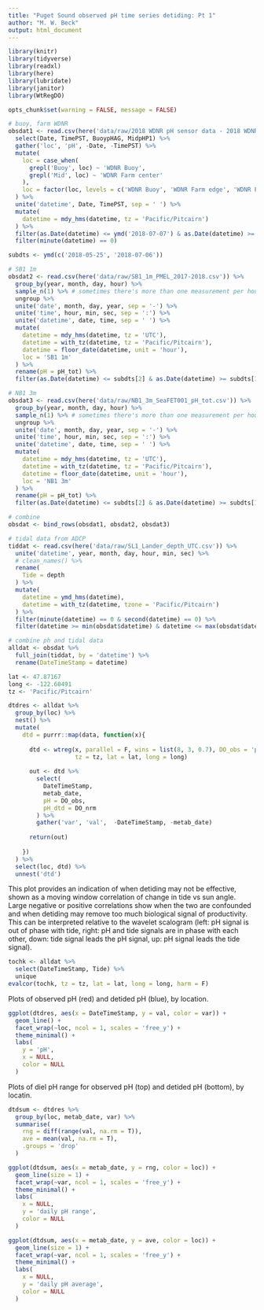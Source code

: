 ```yaml
---
title: "Puget Sound observed pH time series detiding: Pt 1"
author: "M. W. Beck"
output: html_document
---
```

  
```r
library(knitr)
library(tidyverse)
library(readxl)
library(here)
library(lubridate)
library(janitor)
library(WtRegDO)

opts_chunk$set(warning = FALSE, message = FALSE)

# buoy, farm WDNR
obsdat1 <- read.csv(here('data/raw/2018 WDNR pH sensor data - 2018 WDNR pH sensor data.csv.csv')) %>% 
  select(Date, TimePST, BuoypHAG, MidpHP1) %>% 
  gather('loc', 'pH', -Date, -TimePST) %>% 
  mutate(
    loc = case_when(
      grepl('Buoy', loc) ~ 'WDNR Buoy', 
      grepl('Mid', loc) ~ 'WDNR Farm center'
    ), 
    loc = factor(loc, levels = c('WDNR Buoy', 'WDNR Farm edge', 'WDNR Farm center'))
  ) %>% 
  unite('datetime', Date, TimePST, sep = ' ') %>% 
  mutate(
    datetime = mdy_hms(datetime, tz = 'Pacific/Pitcairn')
  ) %>% 
  filter(as.Date(datetime) <= ymd('2018-07-07') & as.Date(datetime) >= ymd('2018-05-25')) %>% 
  filter(minute(datetime) == 0)

subdts <- ymd(c('2018-05-25', '2018-07-06'))

# SB1 1m
obsdat2 <- read.csv(here('data/raw/SB1_1m_PMEL_2017-2018.csv')) %>% 
  group_by(year, month, day, hour) %>% 
  sample_n(1) %>% # sometimes there's more than one measurement per hour
  ungroup %>% 
  unite('date', month, day, year, sep = '-') %>% 
  unite('time', hour, min, sec, sep = ':') %>% 
  unite('datetime', date, time, sep = ' ') %>% 
  mutate(
    datetime = mdy_hms(datetime, tz = 'UTC'), 
    datetime = with_tz(datetime, tz = 'Pacific/Pitcairn'),
    datetime = floor_date(datetime, unit = 'hour'),
    loc = 'SB1 1m'
  ) %>% 
  rename(pH = pH_tot) %>% 
  filter(as.Date(datetime) <= subdts[2] & as.Date(datetime) >= subdts[1])

# NB1 3m
obsdat3 <- read.csv(here('data/raw/NB1_3m_SeaFET001_pH_tot.csv')) %>% 
  group_by(year, month, day, hour) %>% 
  sample_n(1) %>% # sometimes there's more than one measurement per hour
  ungroup %>% 
  unite('date', month, day, year, sep = '-') %>% 
  unite('time', hour, min, sec, sep = ':') %>% 
  unite('datetime', date, time, sep = ' ') %>% 
  mutate(
    datetime = mdy_hms(datetime, tz = 'UTC'), 
    datetime = with_tz(datetime, tz = 'Pacific/Pitcairn'),
    datetime = floor_date(datetime, unit = 'hour'),
    loc = 'NB1 3m'
  ) %>% 
  rename(pH = pH_tot) %>% 
  filter(as.Date(datetime) <= subdts[2] & as.Date(datetime) >= subdts[1])

# combine
obsdat <- bind_rows(obsdat1, obsdat2, obsdat3)

# tidal data from ADCP
tiddat <- read.csv(here('data/raw/SL1_Lander_depth_UTC.csv')) %>%
  unite('datetime', year, month, day, hour, min, sec) %>% 
  # clean_names() %>%
  rename( 
    Tide = depth
  ) %>% 
  mutate(
    datetime = ymd_hms(datetime), 
    datetime = with_tz(datetime, tzone = 'Pacific/Pitcairn')
  ) %>% 
  filter(minute(datetime) == 0 & second(datetime) == 0) %>% 
  filter(datetime >= min(obsdat$datetime) & datetime <= max(obsdat$datetime))

# combine ph and tidal data
alldat <- obsdat %>% 
  full_join(tiddat, by = 'datetime') %>% 
  rename(DateTimeStamp = datetime) 

lat <- 47.87167
long <- -122.60491
tz <- 'Pacific/Pitcairn'

dtdres <- alldat %>% 
  group_by(loc) %>% 
  nest() %>% 
  mutate(
    dtd = purrr::map(data, function(x){
      
      dtd <- wtreg(x, parallel = F, wins = list(8, 3, 0.7), DO_obs = 'pH', 
                   tz = tz, lat = lat, long = long)
      
      out <- dtd %>% 
        select(
          DateTimeStamp, 
          metab_date,
          pH = DO_obs, 
          pH_dtd = DO_nrm
        ) %>% 
        gather('var', 'val',  -DateTimeStamp, -metab_date) 
      
      return(out)
      
    })
  ) %>% 
  select(loc, dtd) %>% 
  unnest('dtd')
```

This plot provides an indication of when detiding may not be effective, shown as a moving window correlation of change in tide vs sun angle. Large negative or positive correlations show when the two are confounded and when detiding may remove too much biological signal of productivity. This can be interpreted relative to the wavelet scalogram (left: pH signal is out of phase with tide, right: pH and tide signals are in phase with each other, down: tide signal leads the pH signal, up: pH signal leads the tide signal).

```r
tochk <- alldat %>% 
  select(DateTimeStamp, Tide) %>% 
  unique
evalcor(tochk, tz = tz, lat = lat, long = long, harm = F)
```

Plots of observed pH (red) and detided pH (blue), by location. 

```r
ggplot(dtdres, aes(x = DateTimeStamp, y = val, color = var)) +
  geom_line() +
  facet_wrap(~loc, ncol = 1, scales = 'free_y') +
  theme_minimal() + 
  labs(
    y = 'pH', 
    x = NULL, 
    color = NULL
  )
```

Plots of diel pH range for observed pH (top) and detided pH (bottom), by locatin.

```r
dtdsum <- dtdres %>% 
  group_by(loc, metab_date, var) %>% 
  summarise(
    rng = diff(range(val, na.rm = T)), 
    ave = mean(val, na.rm = T),
    .groups = 'drop'
  )

ggplot(dtdsum, aes(x = metab_date, y = rng, color = loc)) +
  geom_line(size = 1) + 
  facet_wrap(~var, ncol = 1, scales = 'free_y') +
  theme_minimal() + 
  labs(
    x = NULL, 
    y = 'daily pH range', 
    color = NULL
  )

ggplot(dtdsum, aes(x = metab_date, y = ave, color = loc)) +
  geom_line(size = 1) + 
  facet_wrap(~var, ncol = 1, scales = 'free_y') +
  theme_minimal() + 
  labs(
    x = NULL, 
    y = 'daily pH average', 
    color = NULL
  )

```
